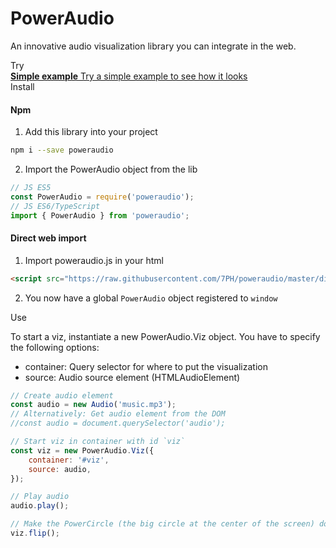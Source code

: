 
<Meta title="Introduction" />

<style>{`
  .subheading {
    --mediumdark: '#999999';
    font-weight: 900;
    font-size: 13px;
    color: #999;
    letter-spacing: 6px;
    line-height: 24px;
    text-transform: uppercase;
    margin-bottom: 12px;
    margin-top: 40px;
  }

  .link-list {
    display: grid;
    grid-template-columns: 1fr;
    grid-template-rows: 1fr;
    row-gap: 10px;
  }

  .link-item {
    display: block;
    padding: 20px 30px 20px 15px;
    border: 1px solid #00000010;
    border-radius: 5px;
    transition: background 150ms ease-out, border 150ms ease-out, transform 150ms ease-out;
    color: #333333;
    display: flex;
    align-items: flex-start;
  }

  .link-item:hover {
    border-color: #1EA7FD50;
    transform: translate3d(0, -3px, 0);
    box-shadow: rgba(0, 0, 0, 0.08) 0 3px 10px 0;
  }

  .link-item:active {
    border-color: #1EA7FD;
    transform: translate3d(0, 0, 0);
  }

  .link-item strong {
    font-weight: 700;
    display: block;
    margin-bottom: 2px;
  }
  
  .link-item img {
    height: 40px;
    width: 40px;
    margin-right: 15px;
    flex: none;
  }

  .link-item span {
    font-size: 14px;
    line-height: 20px;
  }


  
`}</style>

# PowerAudio

An innovative audio visualization library you can integrate in the web.


<div className="subheading">Try</div>

<div className="link-list">
  <a
    className="link-item"
    href="?path=/story/poweraudio-framed-example--framed-example"
  >
    <span>
      <strong>Simple example</strong>
      Try a simple example to see how it looks
    </span>
  </a>
</div>


<div className="subheading">Install</div>

#### Npm

1. Add this library into your project
```bash
npm i --save poweraudio
```

2. Import the PowerAudio object from the lib
```javascript
// JS ES5
const PowerAudio = require('poweraudio');
// JS ES6/TypeScript
import { PowerAudio } from 'poweraudio';
```

#### Direct web import

1. Import poweraudio.js in your html

```html
<script src="https://raw.githubusercontent.com/7PH/poweraudio/master/dist/poweraudio.js"></script>
```

2. You now have a global `PowerAudio` object registered to `window`





<div className="subheading">Use</div>

To start a viz, instantiate a new PowerAudio.Viz object. You have to specify the following options:
- container: Query selector for where to put the visualization
- source: Audio source element (HTMLAudioElement)

```javascript
// Create audio element
const audio = new Audio('music.mp3');
// Alternatively: Get audio element from the DOM
//const audio = document.querySelector('audio');

// Start viz in container with id `viz`
const viz = new PowerAudio.Viz({
    container: '#viz',
    source: audio,
});

// Play audio
audio.play();

// Make the PowerCircle (the big circle at the center of the screen) do a backflip
viz.flip();
```
